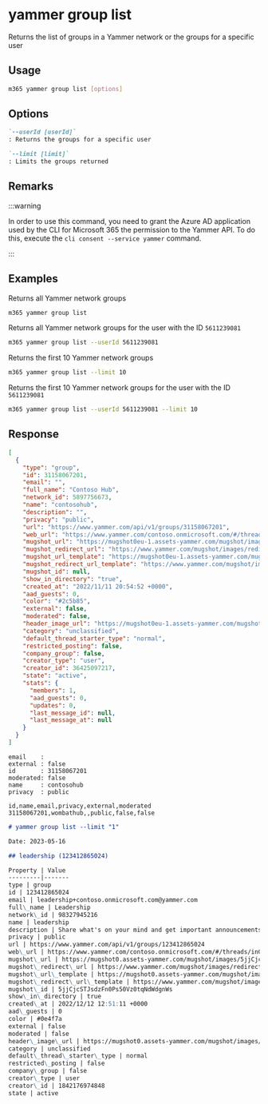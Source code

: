 
# yammer group list

Returns the list of groups in a Yammer network or the groups for a specific user

## Usage

```sh
m365 yammer group list [options]
```

## Options

```md definition-list
`--userId [userId]`
: Returns the groups for a specific user

`--limit [limit]`
: Limits the groups returned
```

<Global />

## Remarks

:::warning

In order to use this command, you need to grant the Azure AD application used by the CLI for Microsoft 365 the permission to the Yammer API. To do this, execute the `cli consent --service yammer` command.

:::

## Examples

Returns all Yammer network groups

```sh
m365 yammer group list
```

Returns all Yammer network groups for the user with the ID `5611239081`

```sh
m365 yammer group list --userId 5611239081
```

Returns the first 10 Yammer network groups

```sh
m365 yammer group list --limit 10
```

Returns the first 10 Yammer network groups for the user with the ID `5611239081`

```sh
m365 yammer group list --userId 5611239081 --limit 10
```

## Response

<Tabs>
  <TabItem value="JSON">

  ```json
  [
    {
      "type": "group",
      "id": 31158067201,
      "email": "",
      "full_name": "Contoso Hub",
      "network_id": 5897756673,
      "name": "contosohub",
      "description": "",
      "privacy": "public",
      "url": "https://www.yammer.com/api/v1/groups/31158067201",
      "web_url": "https://www.yammer.com/contoso.onmicrosoft.com/#/threads/inGroup?type=in_group&feedId=31158067201",
      "mugshot_url": "https://mugshot0eu-1.assets-yammer.com/mugshot/images/group_profile.png?P1=1668205176&P2=104&P3=1&P4=l98Wk4FkhCqVX1J8bQ_8yZDbK4cfU1lQGgkK0Ak1k2g-tfLV9_ecm6k7FyFApCq3Xnzl7NPKpGLWT2IVD-Ft5q3VSCwzv5c0A1l-SFC5MrfN25BIsR9ux8K-LlYbFUF3yeh-vFk_IxwE-AI2xEVCuq0aoINzHiIW4Gi5IxC6mDDni72sE2LuM3X4LooEowEYrzfz5d-m9hMveU1E8KPPEmq3WTejhJ_Bc3zY3XA3n4jEPDnZ09uPUyVCBpa84Ysh-GGSkFWsPBAldAQAbbzcjip_SzrfKz868BolCLlbM3DwRQfyDH9Of9IYEZpu1U85hBuNoolF68rKPVL6-bxl2w&size=48x48",
      "mugshot_redirect_url": "https://www.yammer.com/mugshot/images/redirect/48x48/group_profile.png",
      "mugshot_url_template": "https://mugshot0eu-1.assets-yammer.com/mugshot/images/group_profile.png?P1=1668205176&P2=104&P3=1&P4=l98Wk4FkhCqVX1J8bQ_8yZDbK4cfU1lQGgkK0Ak1k2g-tfLV9_ecm6k7FyFApCq3Xnzl7NPKpGLWT2IVD-Ft5q3VSCwzv5c0A1l-SFC5MrfN25BIsR9ux8K-LlYbFUF3yeh-vFk_IxwE-AI2xEVCuq0aoINzHiIW4Gi5IxC6mDDni72sE2LuM3X4LooEowEYrzfz5d-m9hMveU1E8KPPEmq3WTejhJ_Bc3zY3XA3n4jEPDnZ09uPUyVCBpa84Ysh-GGSkFWsPBAldAQAbbzcjip_SzrfKz868BolCLlbM3DwRQfyDH9Of9IYEZpu1U85hBuNoolF68rKPVL6-bxl2w&size={width}x{height}",
      "mugshot_redirect_url_template": "https://www.yammer.com/mugshot/images/redirect/{width}x{height}/group_profile.png",
      "mugshot_id": null,
      "show_in_directory": "true",
      "created_at": "2022/11/11 20:54:52 +0000",
      "aad_guests": 0,
      "color": "#2c5b85",
      "external": false,
      "moderated": false,
      "header_image_url": "https://mugshot0eu-1.assets-yammer.com/mugshot/images/group-header-coffee.png?P1=1668204451&P2=104&P3=1&P4=hPZP6QJbY1Oj4KQZAodyMQyvjUahlwoqSCMqioVYvDoB-9Fx3qEB3ZTM7I_TF-mceKqGVDtasUIH8ZDYEfjTg9zgWWDpmkREJySioTZ0WcPtHIUkh2GUWJOfr-5aX9QhdpE1Fpp94mltGCtBc_nqlEbgIAYCJtBKgLAgUFZ4L2WSkQNn5Y_JLp5cM9Gnf7Z3MmHniN0Na1oemDhZ1vOsGCtaU09WPB5oNoSUMfwqYSKjF5IqXdd55Y3F2NZuuyTHoZS65BFZR9OJaICXJs6Q2dNExLqMvGQ76_aZsgli-BG67MVwfDsmqpxsjZZOBIZGQOEKc4D_bx8iQUHZD7p2xA",
      "category": "unclassified",
      "default_thread_starter_type": "normal",
      "restricted_posting": false,
      "company_group": false,
      "creator_type": "user",
      "creator_id": 36425097217,
      "state": "active",
      "stats": {
        "members": 1,
        "aad_guests": 0,
        "updates": 0,
        "last_message_id": null,
        "last_message_at": null
      }
    }
  ]
  ```

  </TabItem>
  <TabItem value="Text">

  ```text
  email    :
  external : false
  id       : 31158067201
  moderated: false
  name     : contosohub
  privacy  : public
  ```

  </TabItem>
  <TabItem value="CSV">

  ```csv
  id,name,email,privacy,external,moderated
  31158067201,wombathub,,public,false,false
  ```

  </TabItem>
  <TabItem value="Markdown">

  ```md
  # yammer group list --limit "1"

  Date: 2023-05-16

  ## leadership (123412865024)

  Property | Value
  ---------|-------
  type | group
  id | 123412865024
  email | leadership+contoso.onmicrosoft.com@yammer.com
  full\_name | Leadership
  network\_id | 98327945216
  name | leadership
  description | Share what's on your mind and get important announcements from Patti and the rest of the Leadership Team.
  privacy | public
  url | https://www.yammer.com/api/v1/groups/123412865024
  web\_url | https://www.yammer.com/contoso.onmicrosoft.com/#/threads/inGroup?type=in\_group&feedId=123412865024
  mugshot\_url | https://mugshot0.assets-yammer.com/mugshot/images/5jjCjcSTJsdzFn0Ps50Vz0tqNdWdgnWs?P1=1684267104&P2=104&P3=1&P4=igdO9ZCQbSd5YS7tzwuIFj9CmMPsPWWpAjsk0xGDGrciD-3XKKsHbYx-e6H22yZ6OqLc3zt\_5ZOWefd8l537cWNUOPzeDg2lz\_fNxx1bowFMIdz6mRCHcCwygEwtKI0HxX5eHd4cdJBg54c4R6VN1\_Oex7Ug9Are6hVux4DsLg7eoNMMYvvcjXUp2zcT7o6bXYcZM2WBf\_r1IC24Sb-PLaSfAtKJZsswBBTkmz\_B7O5PZFcY4TQJvd5XzwEL17aqWm1hV1MCUSEd3Ms7Clc7KwxA0Hhv1rWYF064siAHEDiVlKZrE1yN7j-gCt0K1\_xUHWc54TrUIjFxnrwMDGZvzw&size=48x48
  mugshot\_redirect\_url | https://www.yammer.com/mugshot/images/redirect/48x48/5jjCjcSTJsdzFn0Ps50Vz0tqNdWdgnWs
  mugshot\_url\_template | https://mugshot0.assets-yammer.com/mugshot/images/5jjCjcSTJsdzFn0Ps50Vz0tqNdWdgnWs?P1=1684267104&P2=104&P3=1&P4=igdO9ZCQbSd5YS7tzwuIFj9CmMPsPWWpAjsk0xGDGrciD-3XKKsHbYx-e6H22yZ6OqLc3zt\_5ZOWefd8l537cWNUOPzeDg2lz\_fNxx1bowFMIdz6mRCHcCwygEwtKI0HxX5eHd4cdJBg54c4R6VN1\_Oex7Ug9Are6hVux4DsLg7eoNMMYvvcjXUp2zcT7o6bXYcZM2WBf\_r1IC24Sb-PLaSfAtKJZsswBBTkmz\_B7O5PZFcY4TQJvd5XzwEL17aqWm1hV1MCUSEd3Ms7Clc7KwxA0Hhv1rWYF064siAHEDiVlKZrE1yN7j-gCt0K1\_xUHWc54TrUIjFxnrwMDGZvzw&size={width}x{height}
  mugshot\_redirect\_url\_template | https://www.yammer.com/mugshot/images/redirect/{width}x{height}/5jjCjcSTJsdzFn0Ps50Vz0tqNdWdgnWs
  mugshot\_id | 5jjCjcSTJsdzFn0Ps50Vz0tqNdWdgnWs
  show\_in\_directory | true
  created\_at | 2022/12/12 12:51:11 +0000
  aad\_guests | 0
  color | #0e4f7a
  external | false
  moderated | false
  header\_image\_url | https://mugshot0.assets-yammer.com/mugshot/images/group-header-megaphone.png?P1=1684266783&P2=104&P3=1&P4=FObDxfvTV7O201-7u4v-u4Y25mAZNrpD9QhUqSXbUyC8UaqvGJH7mT5yPtx0Qls\_QUkM3606i0F2GnkQHOwC1tVW8Vse0yNZHWDTyqA\_wSRX\_fn6cP47uoC4wvSsGAmWeb6epr-hJpDW\_qn-1CHQF7cen2Ti9Ap-XncmOiu2Tfd2DTuGyuHKivI6cxGGbIQ5ERU1NgiVEXqKClOMb9qPUBu4dqPc1gfaFDaA1umUslwTG3DRfAIVviECiG1eHI5cjkTX5qifscUXCmEOQU5lLih9J409qVUOPa0vs1clNspm6XtkVaAfC8FB2gaBmEqbVtFBVbAwyoUJhu2KM0Vp7w
  category | unclassified
  default\_thread\_starter\_type | normal
  restricted\_posting | false
  company\_group | false
  creator\_type | user
  creator\_id | 1842176974848
  state | active
  ```

  </TabItem>
</Tabs>

